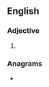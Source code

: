 ==English==

===Adjective===
{{head|en|adjective}}

# {{obsolete spelling of|sick|lang=en}}

===Anagrams===
* {{anagrams|en|a=ceiks|Eicks|Sieck}}